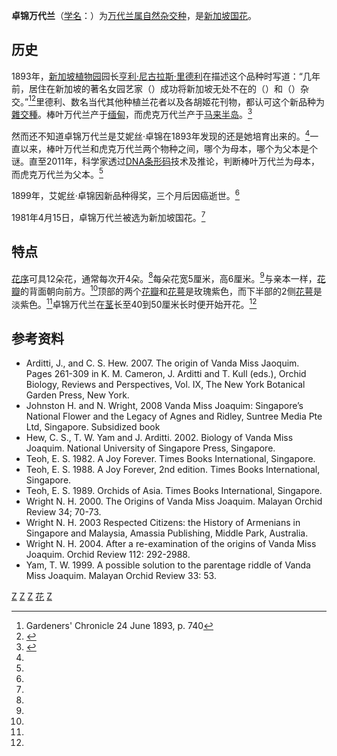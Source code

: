{{infobox Cultivar
| name = 卓锦万代兰
| genus = [[萬代蘭屬|萬代蘭屬]] ''{{lang|la|Vanda}}''
| hybrid = {{link-en|虎克万代兰|Papilionanthe hookeriana}}（''{{lang|la|Vanda hookeriana}}''） × {{link-en|棒叶万代兰|Papilionanthe teres}}（''{{lang|la|Vanda teres}}''）
| cultivar = 卓锦 {{lang|la|'Miss Joaquim'}}
}}
{{Speciesbox
| taxon = Vanda 'Miss Joaqium'
| image = VandaMissJoaquim.jpg
}}
'''卓锦万代兰'''（[[学名|学名]]：{{lang|la|''Vanda'' 'Miss Joaquim'}}）为[[万代兰属|万代兰属]][[自然杂交种|自然杂交种]]，是[[新加坡|新加坡]][[国花|国花]]。

==历史==
1893年，[[新加坡植物园|新加坡植物园]]园长[[亨利·尼古拉斯·里德利|亨利·尼古拉斯·里德利]]在描述这个品种时写道：“几年前，居住在新加坡的著名女园艺家{{link-en|艾妮丝·卓锦|Agnes Joaquim}}（{{lang|en|Agnes Joaquim}}）成功将新加坡无处不在的{{link-en|虎克万代兰|Papilionanthe hookeriana}}（{{lang|la|''Vanda hookeriana''}}）和{{link-en|棒叶万代兰|Papilionanthe teres}}（''{{lang|la|Vanda teres}}''）杂交。”<ref>Gardeners' Chronicle 24 June 1893, p. 740</ref><ref name="nparks">{{cite web|url=http://www.nparks.gov.sg/cms/index.php?option=com_content&view=article&id=24&Itemid=139|title=Our National Flower|trans_title=我国国花|language=en|publisher=Nparks（国家公园局）|deadurl=yes|archiveurl=https://web.archive.org/web/20140104165541/http://www.nparks.gov.sg/cms/index.php?option=com_content&view=article&id=24&Itemid=139|archivedate=2014-01-04|accessdate=2013-12-20}}</ref>里德利、数名当代其他种植兰花者以及各胡姬花刊物，都认可这个新品种为[[雜交種|雜交種]]。棒叶万代兰产于[[缅甸|缅甸]]，而虎克万代兰产于[[马来半岛|马来半岛]]。<ref name="nlb">{{cite web|url=http://infopedia.nl.sg/articles/SIP_752_2005-01-10.html|title=Vanda Miss Joaquim|website=Singapore Infopedia|publisher=National Library Board|language=en|first1=Sitragandi|last1=Arunasalam|first2=Eng Chuan|last2=Ong|deadurl=yes|archiveurl=https://web.archive.org/web/20120426164836/http://infopedia.nl.sg/articles/SIP_752_2005-01-10.html|archivedate=2012-04-26|accessdate=2013-12-20}}</ref>

然而还不知道卓锦万代兰是艾妮丝·卓锦在1893年发现的还是她培育出来的。<ref name="nlb"/>一直以来，棒叶万代兰和虎克万代兰两个物种之间，哪个为母本，哪个为父本是个谜。直至2011年，科学家透过[[DNA条形码|DNA条形码]]技术及推论，判断棒叶万代兰为母本，而虎克万代兰为父本。<ref name="nlb"/>

1899年，艾妮丝·卓锦因新品种得奖，三个月后因癌逝世。<ref name="nlb"/>

1981年4月15日，卓锦万代兰被选为新加坡国花。<ref name="nlb"/>

==特点==
[[花序|花序]]可具12朵花，通常每次开4朵。<ref name="nparks"/>每朵花宽5厘米，高6厘米。<ref name="nparks"/>与亲本一样，[[花瓣|花瓣]]的背面朝向前方。<ref name="nparks"/>顶部的两个[[花瓣|花瓣]]和[[花萼|花萼]]是玫瑰紫色，而下半部的2侧[[花萼|花萼]]是淡紫色。<ref name="nparks"/>卓锦万代兰在[[茎|茎]]长至40到50厘米长时便开始开花。<ref name="nlb"/>

==参考资料==
{{reflist}}
* Arditti, J., and C. S. Hew. 2007. The origin of Vanda Miss Jaoquim. Pages 261-309 in K. M. Cameron, J. Arditti and T. Kull (eds.), Orchid Biology, Reviews and Perspectives, Vol. IX, The New York Botanical Garden Press, New York.
* Johnston H. and N. Wright, 2008 Vanda Miss Joaquim: Singapore’s National Flower and the Legacy of Agnes and Ridley, Suntree Media Pte Ltd, Singapore. Subsidized book
* Hew, C. S.,  T. W.  Yam and J. Arditti. 2002. Biology of Vanda Miss Joaquim. National University of Singapore Press, Singapore.
* Teoh,  E. S.  1982. A Joy Forever. Times Books International, Singapore.
* Teoh,  E. S.  1988. A Joy Forever, 2nd edition. Times Books International, Singapore.
* Teoh, E.  S. 1989. Orchids of Asia. Times Books International, Singapore.
* Wright N. H. 2000. The Origins of Vanda Miss Joaquim. Malayan Orchid Review  34; 70-73.
* Wright N. H. 2003 Respected Citizens: the History of Armenians in Singapore and Malaysia, Amassia Publishing, Middle Park, Australia.
* Wright N. H. 2004. After a re-examination of the origins of Vanda Miss Joaquim. Orchid Review 112: 292-2988.
* Yam,  T. W. 1999. A possible solution to the parentage riddle of Vanda Miss Joaquim. Malayan Orchid Review  33: 53.

{{新加坡話題}}
{{新加坡国家象征}}
{{Asia topic|國花}}
{{Taxonbar}}
[[Category:萬代蘭屬|Z]]
[[Category:栽培品种|Z]]
[[Category:新加坡植物|Z]]
[[Category:新加坡国家象征|花]]
[[Category:國花|Z]]